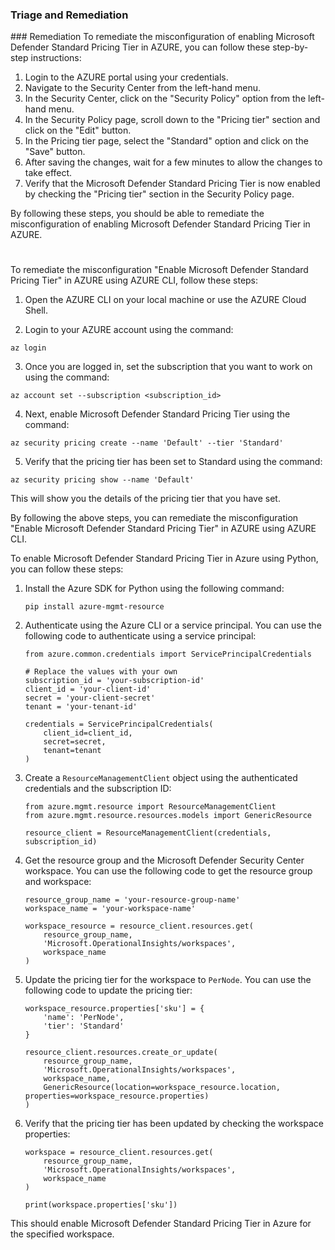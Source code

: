 
### Triage and Remediation
<Tabs>
<Tab title='Remediation'>
### Remediation

<AccordionGroup>
<Accordion title='Using Console' defaultOpen='true'>
To remediate the misconfiguration of enabling Microsoft Defender Standard Pricing Tier in AZURE, you can follow these step-by-step instructions:

1. Login to the AZURE portal using your credentials.
2. Navigate to the Security Center from the left-hand menu.
3. In the Security Center, click on the "Security Policy" option from the left-hand menu.
4. In the Security Policy page, scroll down to the "Pricing tier" section and click on the "Edit" button.
5. In the Pricing tier page, select the "Standard" option and click on the "Save" button.
6. After saving the changes, wait for a few minutes to allow the changes to take effect.
7. Verify that the Microsoft Defender Standard Pricing Tier is now enabled by checking the "Pricing tier" section in the Security Policy page.

By following these steps, you should be able to remediate the misconfiguration of enabling Microsoft Defender Standard Pricing Tier in AZURE.

#
</Accordion>

<Accordion title='Using CLI'>
To remediate the misconfiguration "Enable Microsoft Defender Standard Pricing Tier" in AZURE using AZURE CLI, follow these steps:

1. Open the AZURE CLI on your local machine or use the AZURE Cloud Shell.

2. Login to your AZURE account using the command:

```
az login
```

3. Once you are logged in, set the subscription that you want to work on using the command:

```
az account set --subscription <subscription_id>
```

4. Next, enable Microsoft Defender Standard Pricing Tier using the command:

```
az security pricing create --name 'Default' --tier 'Standard'
```

5. Verify that the pricing tier has been set to Standard using the command:

```
az security pricing show --name 'Default'
```

This will show you the details of the pricing tier that you have set.

By following the above steps, you can remediate the misconfiguration "Enable Microsoft Defender Standard Pricing Tier" in AZURE using AZURE CLI.
</Accordion>

<Accordion title='Using Python'>
To enable Microsoft Defender Standard Pricing Tier in Azure using Python, you can follow these steps:

1. Install the Azure SDK for Python using the following command:

   ```
   pip install azure-mgmt-resource
   ```

2. Authenticate using the Azure CLI or a service principal. You can use the following code to authenticate using a service principal:

   ```
   from azure.common.credentials import ServicePrincipalCredentials

   # Replace the values with your own
   subscription_id = 'your-subscription-id'
   client_id = 'your-client-id'
   secret = 'your-client-secret'
   tenant = 'your-tenant-id'

   credentials = ServicePrincipalCredentials(
       client_id=client_id,
       secret=secret,
       tenant=tenant
   )
   ```

3. Create a `ResourceManagementClient` object using the authenticated credentials and the subscription ID:

   ```
   from azure.mgmt.resource import ResourceManagementClient
   from azure.mgmt.resource.resources.models import GenericResource

   resource_client = ResourceManagementClient(credentials, subscription_id)
   ```

4. Get the resource group and the Microsoft Defender Security Center workspace. You can use the following code to get the resource group and workspace:

   ```
   resource_group_name = 'your-resource-group-name'
   workspace_name = 'your-workspace-name'

   workspace_resource = resource_client.resources.get(
       resource_group_name,
       'Microsoft.OperationalInsights/workspaces',
       workspace_name
   )
   ```

5. Update the pricing tier for the workspace to `PerNode`. You can use the following code to update the pricing tier:

   ```
   workspace_resource.properties['sku'] = {
       'name': 'PerNode',
       'tier': 'Standard'
   }

   resource_client.resources.create_or_update(
       resource_group_name,
       'Microsoft.OperationalInsights/workspaces',
       workspace_name,
       GenericResource(location=workspace_resource.location, properties=workspace_resource.properties)
   )
   ```

6. Verify that the pricing tier has been updated by checking the workspace properties:

   ```
   workspace = resource_client.resources.get(
       resource_group_name,
       'Microsoft.OperationalInsights/workspaces',
       workspace_name
   )

   print(workspace.properties['sku'])
   ```

This should enable Microsoft Defender Standard Pricing Tier in Azure for the specified workspace.
</Accordion>

</AccordionGroup>
</Tab>
</Tabs>
